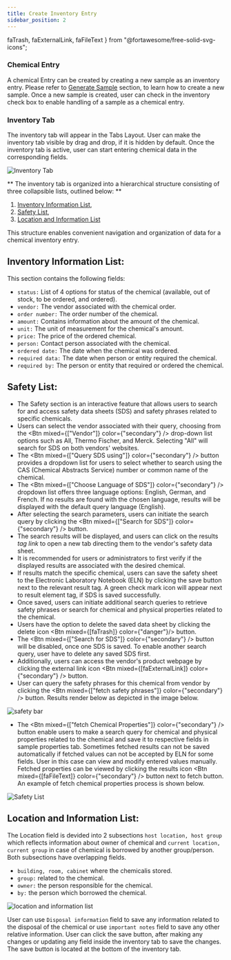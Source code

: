 ```yaml
---
title: Create Inventory Entry
sidebar_position: 2
---
```


faTrash,
faExternalLink,
faFileText
} from "@fortawesome/free-solid-svg-icons";


### Chemical Entry

A chemical Entry can be created by creating a new sample as an inventory entry. Please refer to [Generate Sample](../elements/samples#generation) section, to learn how to create a new sample. Once a new sample is created, user can check in the inventory check box to enable handling of a sample as a chemical entry.

### Inventory Tab

The inventory tab will appear in the Tabs Layout. User can make the inventory tab visible by drag and drop, if it is hidden by default. Once the inventory tab is active, user can start entering chemical data in the corresponding fields.

![Inventory Tab](/img/inventory_tab.gif)

** The inventory tab is organized into a hierarchical structure consisting of three collapsible lists, outlined below: **

1. [Inventory Information List](#inventory-information-list),
1. [Safety List](#safety-list),
1. [Location and Information List](#location-and-information-list) 

This structure enables convenient navigation and organization of data for a chemical inventory entry.

## Inventory Information List:

This section contains the following fields:

* `status:` List of 4 options for status of the chemical (available, out of stock, to be ordered, and ordered).
* `vendor:` The vendor associated with the chemical order.
* `order number:` The order number of the chemical.
* `amount:` Contains information about the amount of the chemical.
* `unit:` The unit of measurement for the chemical's amount.
* `price:` The price of the ordered chemical.
* `person:` Contact person associated with the chemical.
* `ordered date:` The date when the chemical was ordered.
* `required data:` The date when person or entity required the chemical.
* `required by:` The person or entity that required or ordered the chemical.


## Safety List:

* The Safety section is an interactive feature that allows users to search for and access safety data sheets (SDS) and safety phrases related to specific chemicals.
* Users can select the vendor associated with their query, choosing from the <Btn mixed={["Vendor"]} color={"secondary"} /> drop-down list options such as All, Thermo Fischer, and Merck. Selecting "All" will search for SDS on both vendors' websites.
* The <Btn mixed={["Query SDS using"]} color={"secondary"} /> button provides a dropdown list for users to select whether to search using the CAS (Chemical Abstracts Service) number or common name of the chemical.
* The <Btn mixed={["Choose Language of SDS"]} color={"secondary"} /> dropdown list offers three language options: English, German, and French. If no results are found with the chosen language, results will be displayed with the default query language (English).
* After selecting the search parameters, users can initiate the search query by clicking the <Btn mixed={["Search for SDS"]} color={"secondary"} /> button.
* The search results will be displayed, and users can click on the results *tag link* to open a new tab directing them to the vendor's safety data sheet.
* It is recommended for users or administrators to first verify if the displayed results are associated with the desired chemical.
* If results match the specific chemical, users can save the safety sheet to the Electronic Laboratory Notebook (ELN) by clicking the save button next to the relevant result tag. A green check mark icon will appear next to result element tag, if SDS is saved successfully. 
* Once saved, users can initiate additional search queries to retrieve safety phrases or search for chemical and physical properties related to the chemical.
* Users have the option to delete the saved data sheet by clicking the delete icon <Btn mixed={[faTrash]} color={"danger"}/> button.
* The <Btn mixed={["Search for SDS"]} color={"secondary"} /> button will be disabled, once one SDS is saved. To enable another search query, user have to delete any saved SDS first.
* Additionally, users can access the vendor's product webpage by clicking the external link icon <Btn mixed={[faExternalLink]} color={"secondary"} /> button.
* User can query the safety phrases for this chemical from vendor by clicking the <Btn mixed={["fetch safety phrases"]} color={"secondary"} /> button. Results render below as depicted in the image below.

![safety bar](/img/inventoryTab_safety_list.png)

* The <Btn mixed={["fetch Chemical Properties"]} color={"secondary"} /> button enable users to make a search query for chemical and physical properties related to the chemical and save it to respective fields in sample properties tab. 
Sometimes fetched results can not be saved automatically if fetched values can not be accepted by ELN for some fields. User in this case can view and modify entered values manually.
Fetched properties can be viewed by clicking the results icon <Btn mixed={[faFileText]} color={"secondary"} /> button next to fetch button. An example of fetch chemical properties process is shown below.

![Safety List](/img/fetch_chemical_properties_chemical.gif)

## Location and Information List:
The Location field is devided into 2 subsections `host location, host group ` which reflects information about owner of chemical and `current location, current group` in case of chemical is borrowed by another group/person. Both subsections have overlapping fields.
* `building, room, cabinet` where the chemicalis stored.
* `group:` related to the chemical.
* `owner:` the person responsible for the chemical.
* `by:` the person which borrowed the chemical.

![location and information list](/img/location_info_save_chemicalTab.png)

User can use `Disposal information` field to save any information related to the disposal of the chemical or use `important notes` field to save any other relative information. User can click the save button, after making any changes or updating any field inside the inventory tab to save the changes. The save button is located at the bottom of the inventory tab.